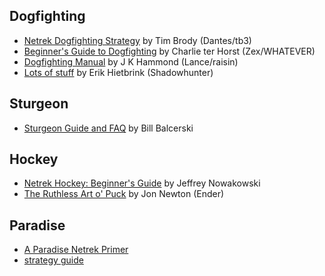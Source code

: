 == Dogfighting ==
* [http://www.geocities.com/dantes_tb3/ Netrek Dogfighting Strategy] by Tim Brody (Dantes/tb3)
* [http://cha.rlie.nl/dfmanual/ Beginner's Guide to Dogfighting] by Charlie ter Horst (Zex/WHATEVER)
* [http://www.cs.cmu.edu/~jch/netrek/dogfighting Dogfighting Manual] by J K Hammond (Lance/raisin)
* [http://www.shadowhunter.org/clue/ Lots of stuff] by Erik Hietbrink (Shadowhunter)

== Sturgeon ==
* [http://netrek.beeseenterprises.com/ Sturgeon Guide and FAQ] by Bill Balcerski

== Hockey ==
* [http://www.ccs.neu.edu/home/jeffno/hockey/beginner.html Netrek Hockey: Beginner's Guide] by Jeffrey Nowakowski
* [http://www.ccs.neu.edu/home/jeffno/hockey/art.of.puck.html The Ruthless Art o' Puck] by Jon Newton (Ender)

== Paradise ==
* [http://paradise.netrek.org/primer.html A Paradise Netrek Primer]
* [http://paradise.netrek.org/howtos/strategy.txt strategy guide]